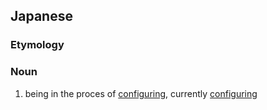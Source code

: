==Japanese==
{{ja-kanjitab|こう|せい|ちゅう|yomi=on}}

===Etymology===
{{suffix|構成|中|t1=configuring|t2=in the process of|lang=ja|sort=こうせいちゅう}}

===Noun===
{{ja-noun|こうせいちゅう}}
# {{lb|ja|software|sort=こうせいちゅう}} being in the proces of [[configuring]], currently [[configuring]]